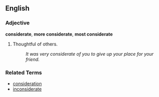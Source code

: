 ==English==

===Adjective===
'''considerate''', '''more considerate''', '''most considerate'''

# Thoughtful of others.
#: ''It was very considerate of you to give up your place for your friend.''

===Related Terms===
*[[consideration]]
*[[inconsiderate]]